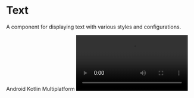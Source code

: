 
# Text

A component for displaying text with various styles and configurations.

<TagContainer>
  <Tag>Android</Tag>
  <Tag>Kotlin Multiplatform</Tag>
</TagContainer>

<Video src="https://files.catbox.moe/d92d5a.mp4" />

<br />

<Callout type="info">
  Text is a component that displays text with various styles and configurations.
  You can define your own typography after [setting up the
  theme](/setup/configTheme).
</Callout>

## Installation

```bash copy
./gradlew lumo --add Text
```

## Usage

### Basic Text

```kotlin copy
Text(
    text = "Hello World",
    style = AppTheme.typography.body1
)
```

### Styled Text

```kotlin copy
Text(
    text = "Styled Text",
    color = AppTheme.colors.primary,
    fontSize = 20.sp,
    fontWeight = FontWeight.Bold,
    textAlign = TextAlign.Center,
    maxLines = 2,
    overflow = TextOverflow.Ellipsis
)
```

### Resource Text

```kotlin copy
Text(
    textRes = R.string.welcome_message,
    style = AppTheme.typography.h1
)
```

## API Documentation

### Parameters

| Parameter        | Type              | Description                 |
| ---------------- | ----------------- | --------------------------- |
| `text`           | `String`          | Text to display             |
| `textRes`        | `@StringRes Int`  | String resource ID          |
| `modifier`       | `Modifier`        | Modifier for the text       |
| `color`          | `Color`           | Text color                  |
| `fontSize`       | `TextUnit`        | Size of the text            |
| `fontStyle`      | `FontStyle?`      | Style of the font           |
| `fontWeight`     | `FontWeight?`     | Weight of the font          |
| `fontFamily`     | `FontFamily?`     | Font family to use          |
| `letterSpacing`  | `TextUnit`        | Spacing between letters     |
| `textDecoration` | `TextDecoration?` | Text decoration style       |
| `textAlign`      | `TextAlign`       | Text alignment              |
| `lineHeight`     | `TextUnit`        | Height of each line         |
| `overflow`       | `TextOverflow`    | How to handle text overflow |
| `softWrap`       | `Boolean`         | Whether to wrap text        |
| `maxLines`       | `Int`             | Maximum number of lines     |
| `minLines`       | `Int`             | Minimum number of lines     |
| `style`          | `TextStyle`       | Text style to apply         |
